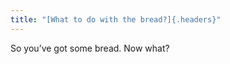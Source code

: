```yaml
---
title: "[What to do with the bread?]{.headers}"
---
```


::: {.div .bodyfont}
So you've got some bread. Now what?
:::